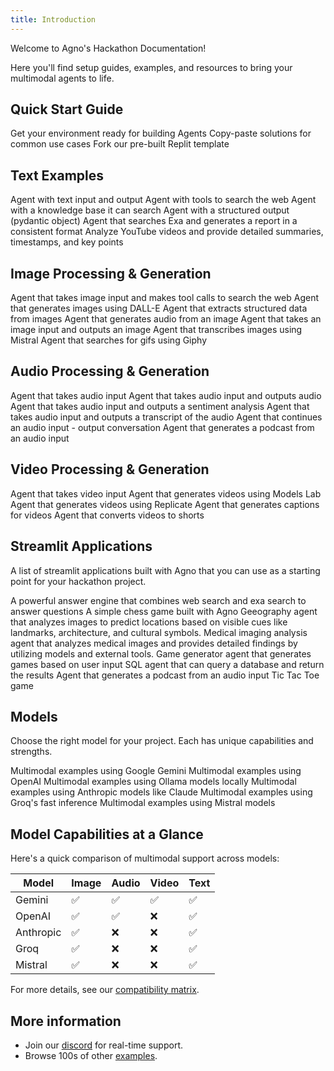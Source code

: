 ```yaml
---
title: Introduction
---
```


Welcome to Agno's Hackathon Documentation!

Here you'll find setup guides, examples, and resources to bring your multimodal agents to life.

## Quick Start Guide

<CardGroup cols={3}>
  <Card
    title="Setup"
    icon="user-astronaut"
    iconType="duotone"
    href="/hackathon/setup"
  >
    Get your environment ready for building Agents
  </Card>
  <Card
    title="Ready-to-Use Code"
    icon="comment-dots"
    iconType="duotone"
    href="https://agno.link/hack-code"
  >
    Copy-paste solutions for common use cases
  </Card>
  <Card
    title="Replit Template"
    icon="rocket-launch"
    iconType="duotone"
    href="https://agno.link/hack-replit"
  >
    Fork our pre-built Replit template
  </Card>
</CardGroup>

## Text Examples

<CardGroup cols={3}>
  <Card
    title="Simple Text Agent"
    icon="user-astronaut"
    iconType="duotone"
    href="/hackathon/examples/simple-text-agent"
  >
    Agent with text input and output
  </Card>
  <Card
    title="Agent with Tools"
    icon="wrench"
    iconType="duotone"
    href="/hackathon/examples/agent-with-tools"
  >
    Agent with tools to search the web
  </Card>
  <Card
    title="Agent with Knowledge"
    icon="book"
    iconType="duotone"
    href="/hackathon/examples/agent-with-knowledge"
  >
    Agent with a knowledge base it can search
  </Card>
  <Card
    title="Agent with Structured Outputs"
    icon="code"
    iconType="duotone"
    href="/hackathon/examples/structured-outputs"
  >
    Agent with a structured output (pydantic object)
  </Card>
  <Card
    title="Research Agent"
    icon="book"
    iconType="duotone"
    href="/hackathon/examples/research-agent"
  >
    Agent that searches Exa and generates a report in a consistent format
  </Card>
  <Card
    title="YouTube Agent"
    icon="video"
    iconType="duotone"
    href="/hackathon/examples/youtube-agent"
  >
    Analyze YouTube videos and provide detailed summaries, timestamps, and key
    points
  </Card>
</CardGroup>

## Image Processing & Generation

<CardGroup cols={3}>
  <Card
    title="Image Input + Tools"
    icon="image"
    iconType="duotone"
    href="/hackathon/examples/image-input-with-tools"
  >
    Agent that takes image input and makes tool calls to search the web
  </Card>
  <Card
    title="Generate Image"
    icon="image"
    iconType="duotone"
    href="/hackathon/examples/image-generate"
  >
    Agent that generates images using DALL-E
  </Card>
  <Card
    title="Image to Structured Output"
    icon="image"
    iconType="duotone"
    href="/hackathon/examples/image-to-structured-output"
  >
    Agent that extracts structured data from images
  </Card>
  <Card
    title="Generate Audio from Image"
    icon="image"
    iconType="duotone"
    href="/hackathon/examples/image-generate-audio"
  >
    Agent that generates audio from an image
  </Card>
  <Card
    title="Image Input + Output"
    icon="image"
    iconType="duotone"
    href="/hackathon/examples/image-input-output"
  >
    Agent that takes an image input and outputs an image
  </Card>
  <Card
    title="Image Transcription"
    icon="image"
    iconType="duotone"
    href="/hackathon/examples/image-transcribe"
  >
    Agent that transcribes images using Mistral
  </Card>
  <Card
    title="Image Search using Giphy"
    icon="image"
    iconType="duotone"
    href="/hackathon/examples/image-gif-seach"
  >
    Agent that searches for gifs using Giphy
  </Card>
</CardGroup>

## Audio Processing & Generation

<CardGroup cols={3}>
  <Card
    title="Audio Input"
    icon="music"
    iconType="duotone"
    href="/hackathon/examples/audio-input"
  >
    Agent that takes audio input
  </Card>
  <Card
    title="Audio Input + Output"
    icon="music"
    iconType="duotone"
    href="/hackathon/examples/audio-input-output"
  >
    Agent that takes audio input and outputs audio
  </Card>
  <Card
    title="Audio Sentiment"
    icon="music"
    iconType="duotone"
    href="/hackathon/examples/audio-sentiment"
  >
    Agent that takes audio input and outputs a sentiment analysis
  </Card>
  <Card
    title="Audio Transcript"
    icon="music"
    iconType="duotone"
    href="/hackathon/examples/audio-transcript"
  >
    Agent that takes audio input and outputs a transcript of the audio
  </Card>
  <Card
    title="Audio Multi Turn"
    icon="music"
    iconType="duotone"
    href="/hackathon/examples/audio-multi-turn"
  >
    Agent that continues an audio input - output conversation
  </Card>
  <Card
    title="Audio Generate Podcast"
    icon="music"
    iconType="duotone"
    href="/hackathon/examples/audio-generate-podcast"
  >
    Agent that generates a podcast from an audio input
  </Card>
</CardGroup>

## Video Processing & Generation

<CardGroup cols={3}>
  <Card
    title="Video Input"
    icon="video"
    iconType="duotone"
    href="/hackathon/examples/video-input"
  >
    Agent that takes video input
  </Card>
  <Card
    title="Video Generation with Models Lab"
    icon="video"
    iconType="duotone"
    href="/hackathon/examples/video-modelslab"
  >
    Agent that generates videos using Models Lab
  </Card>
  <Card
    title="Video Generation with Replicate"
    icon="video"
    iconType="duotone"
    href="/hackathon/examples/video-replicate"
  >
    Agent that generates videos using Replicate
  </Card>
  <Card
    title="Video Captions"
    icon="video"
    iconType="duotone"
    href="/hackathon/examples/video-captions"
  >
    Agent that generates captions for videos
  </Card>
  <Card
    title="Video to Shorts"
    icon="video"
    iconType="duotone"
    href="/hackathon/examples/video-to-shorts"
  >
    Agent that converts videos to shorts
  </Card>
</CardGroup>

## Streamlit Applications

A list of streamlit applications built with Agno that you can use as a starting point for your hackathon project.

<CardGroup cols={3}>
  <Card
    title="Answer Engine"
    icon="laptop-code"
    iconType="duotone"
    href="https://github.com/agno-agi/agno/tree/main/cookbook/examples/apps/answer_engine"
  >
    A powerful answer engine that combines web search and exa search to answer
    questions
  </Card>
  <Card
    title="Chess Game"
    icon="laptop-code"
    iconType="duotone"
    href="https://github.com/agno-agi/agno/tree/main/cookbook/examples/apps/chess_team"
  >
    A simple chess game built with Agno
  </Card>
  <Card
    title="Geobuddy"
    icon="map"
    iconType="duotone"
    href="https://github.com/agno-agi/agno/tree/main/cookbook/examples/apps/geobuddy"
  >
    Geeography agent that analyzes images to predict locations based on visible
    cues like landmarks, architecture, and cultural symbols.
  </Card>
  <Card
    title="Medical Imaging"
    icon="hospital"
    iconType="duotone"
    href="https://github.com/agno-agi/agno/tree/main/cookbook/examples/apps/medical_imaging"
  >
    Medical imaging analysis agent that analyzes medical images and provides
    detailed findings by utilizing models and external tools.
  </Card>
  <Card
    title="Game Generator"
    icon="gamepad"
    iconType="duotone"
    href="https://github.com/agno-agi/agno/tree/main/cookbook/examples/apps/game_generator"
  >
    Game generator agent that generates games based on user input
  </Card>
  <Card
    title="SQL Agent"
    icon="database"
    iconType="duotone"
    href="https://github.com/agno-agi/agno/tree/main/cookbook/examples/apps/sql_agent"
  >
    SQL agent that can query a database and return the results
  </Card>
  <Card
    title="Podcast Generator"
    icon="video"
    iconType="duotone"
    href="https://github.com/agno-agi/agno/tree/main/cookbook/examples/apps/podcast_generator"
  >
    Agent that generates a podcast from an audio input
  </Card>
  <Card
    title="Tic Tac Toe"
    icon="gamepad"
    iconType="duotone"
    href="https://github.com/agno-agi/agno/tree/main/cookbook/examples/apps/tic_tac_toe"
  >
    Tic Tac Toe game
  </Card>
</CardGroup>

## Models

Choose the right model for your project. Each has unique capabilities and strengths.

<CardGroup cols={3}>
  <Card
    title="Gemini"
    icon="google"
    iconType="duotone"
    href="/hackathon/models/gemini"
  >
    Multimodal examples using Google Gemini
  </Card>
  <Card
    title="OpenAI"
    icon="network-wired"
    iconType="duotone"
    href="/hackathon/models/openai"
  >
    Multimodal examples using OpenAI
  </Card>
  <Card
    title="Ollama"
    icon="laptop-code"
    iconType="duotone"
    href="/hackathon/models/ollama"
  >
    Multimodal examples using Ollama models locally
  </Card>
  <Card
    title="Anthropic"
    icon="network-wired"
    iconType="duotone"
    href="/hackathon/models/anthropic"
  >
    Multimodal examples using Anthropic models like Claude
  </Card>
  <Card
    title="Groq"
    icon="bolt"
    iconType="duotone"
    href="/hackathon/models/groq"
  >
    Multimodal examples using Groq's fast inference
  </Card>
  <Card
    title="Mistral"
    icon="wind"
    iconType="duotone"
    href="/hackathon/models/mistral"
  >
    Multimodal examples using Mistral models
  </Card>
</CardGroup>

## Model Capabilities at a Glance

Here's a quick comparison of multimodal support across models:

| Model     | Image | Audio | Video | Text |
| --------- | ----- | ----- | ----- | ---- |
| Gemini    | ✅    | ✅    | ✅    | ✅   |
| OpenAI    | ✅    | ✅    | ❌    | ✅   |
| Anthropic | ✅    | ❌    | ❌    | ✅   |
| Groq      | ✅    | ❌    | ❌    | ✅   |
| Mistral   | ✅    | ❌    | ❌    | ✅   |

For more details, see our [compatibility matrix](https://docs.agno.com/models/compatibility#multimodal-support).

## More information

- Join our [discord](https://agno.link/discord) for real-time support.
- Browse 100s of other [examples](/examples).
